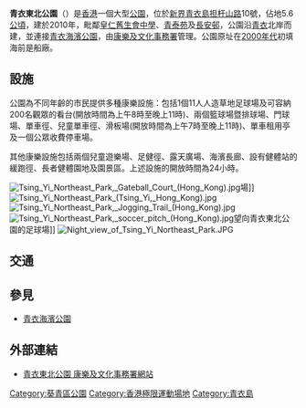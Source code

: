 {{Coord|22.3622|114.0987|type:landmark_region:HK|display=title}}
'''青衣東北公園'''（{{lang-en|Tsing Yi Northeast Park}}）是[[香港|香港]]一個大型[[公園|公園]]，位於[[新界|新界]][[青衣島|青衣島]][[担杆山路|担杆山路]]10號，佔地5.6[[公頃|公頃]]，建於2010年，毗鄰[[皇仁舊生會中學|皇仁舊生會中學]]、[[青泰苑|青泰苑]]及[[長安邨|長安邨]]，公園沿[[青衣島|青衣]]北岸而建，並連接[[青衣海濱公園|青衣海濱公園]]，由[[康樂及文化事務署|康樂及文化事務署]]管理。公園原址在[[2000年代|2000年代]]初填海前是船廠。

==設施==
{{wide image|Tsing Yi Northeast Park, Hong Kong.jpg|1100px|青衣東北公園內之水景設施全景}}
公園為不同年齡的市民提供多種康樂設施：包括1個11人人造草地足球場及可容納200名觀眾的看台(開放時間為上午8時至晚上11時)、兩個籃球場暨排球場、門球場、單車徑、兒童單車徑、滑板場(開放時間為上午7時至晚上11時)、單車租用亭 及一個公眾收費停車場。

其他康樂設施包括兩個兒童遊樂場、足健徑、露天廣場、海濱長廊、設有健體站的緩跑徑、長者健體園地及園景區。上述設施的開放時間為24小時。

[[File:Tsing_Yi_Northeast_Park,_Gateball_Court_(Hong_Kong).jpg|thumb]]場]]
[[File:Tsing_Yi_Northeast_Park_(Tsing_Yi,_Hong_Kong).jpg|thumb]]
[[File:Tsing_Yi_Northeast_Park,_Jogging_Trail_(Hong_Kong).jpg|thumb]]
[[File:Tsing_Yi_Northeast_Park,_soccer_pitch_(Hong_Kong).jpg|thumb]]望向青衣東北公園的足球場]]
[[File:Night_view_of_Tsing_Yi_Northeast_Park.JPG|thumb]]

==交通==
{{參見|青衣站#交通}}

==參見==
*[[青衣海濱公園|青衣海濱公園]]

==外部連結==
{{commons category|Tsing Yi Northeast Park}}
*[https://web.archive.org/web/20110421025227/http://www.lcsd.hk/parks/tyenp/b5/index.php 青衣東北公園 康樂及文化事務署網站]

{{HK-cult-stub}}
{{香港公園}}

[[Category:葵青區公園|Category:葵青區公園]]

[[Category:香港極限運動場地|Category:香港極限運動場地]]
[[Category:青衣島|Category:青衣島]]